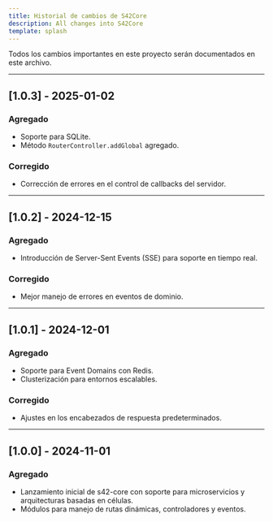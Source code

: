 ```yaml
---
title: Historial de cambios de S42Core
description: All changes into S42Core
template: splash
---
```




Todos los cambios importantes en este proyecto serán documentados en este archivo.

---

## [1.0.3] - 2025-01-02
### Agregado
- Soporte para SQLite.
- Método `RouterController.addGlobal` agregado.

### Corregido
- Corrección de errores en el control de callbacks del servidor.

---

## [1.0.2] - 2024-12-15
### Agregado
- Introducción de Server-Sent Events (SSE) para soporte en tiempo real.

### Corregido
- Mejor manejo de errores en eventos de dominio.

---

## [1.0.1] - 2024-12-01
### Agregado
- Soporte para Event Domains con Redis.
- Clusterización para entornos escalables.

### Corregido
- Ajustes en los encabezados de respuesta predeterminados.

---

## [1.0.0] - 2024-11-01
### Agregado
- Lanzamiento inicial de s42-core con soporte para microservicios y arquitecturas basadas en células.
- Módulos para manejo de rutas dinámicas, controladores y eventos.
